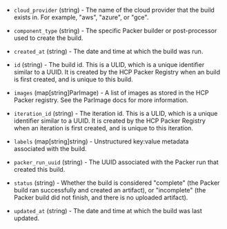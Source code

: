 <!-- Code generated from the comments of the ParBuild struct in datasource/packer-image-iteration/data.go; DO NOT EDIT MANUALLY -->

- `cloud_provider` (string) - The name of the cloud provider that the build exists in. For example,
  "aws", "azure", or "gce".

- `component_type` (string) - The specific Packer builder or post-processor used to create the build.

- `created_at` (string) - The date and time at which the build was run.

- `id` (string) - The build id. This is a ULID, which is a unique identifier similar
  to a UUID. It is created by the HCP Packer Registry when an build is
  first created, and is unique to this build.

- `images` (map[string]ParImage) - A list of images as stored in the HCP Packer registry. See the ParImage
  docs for more information.

- `iteration_id` (string) - The iteration id. This is a ULID, which is a unique identifier similar
  to a UUID. It is created by the HCP Packer Registry when an iteration is
  first created, and is unique to this iteration.

- `labels` (map[string]string) - Unstructured key:value metadata associated with the build.

- `packer_run_uuid` (string) - The UUID associated with the Packer run that created this build.

- `status` (string) - Whether the build is considered "complete" (the Packer build ran
  successfully and created an artifact), or "incomplete" (the Packer
  build did not finish, and there is no uploaded artifact).

- `updated_at` (string) - The date and time at which the build was last updated.

<!-- End of code generated from the comments of the ParBuild struct in datasource/packer-image-iteration/data.go; -->
